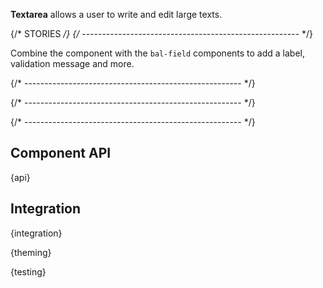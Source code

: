 
<Meta of={TextareaStories} />

<StoryHeading of={TextareaStories.Basic} hidden></StoryHeading>

<Banner of={TextareaStories} />

<Lead>**Textarea** allows a user to write and edit large texts.</Lead>

<Canvas of={TextareaStories.Basic} sourceState="shown" />

<PlaygroundBar of={TextareaStories.Basic}></PlaygroundBar>

{/* STORIES */}
{/* ------------------------------------------------------ */}

<StoryHeading of={TextareaStories.FieldControl}></StoryHeading>

Combine the component with the `bal-field` components to add a label, validation message and more.

<Canvas of={TextareaStories.FieldControl} />

{/* ------------------------------------------------------ */}

<StoryHeading of={TextareaStories.InvalidTextarea}></StoryHeading>

<Canvas of={TextareaStories.InvalidTextarea} />

{/* ------------------------------------------------------ */}

<StoryHeading of={TextareaStories.NativeTextarea}></StoryHeading>

<Canvas of={TextareaStories.NativeTextarea} />

{/* ------------------------------------------------------ */}

## Component API


<Markdown>{api}</Markdown>

## Integration


<Markdown>{integration}</Markdown>


<Markdown>{theming}</Markdown>


<Markdown>{testing}</Markdown>

<Footer>
  <LinkCards>
    <LinkCard
      pageTitle="Development/Form"
      description="The indispensable form controls, designed for maximum clarity. Form elements are used in combination with the CSS grid system"
    />
  </LinkCards>
</Footer>
